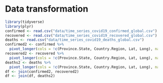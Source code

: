 # Data transformation

```r
library(tidyverse)
library(plyr)
confirmed <- read.csv("data/time_series_covid19_confirmed_global.csv")
recovered <- read.csv("data/time_series_covid19_recovered_global.csv")
deaths <- read.csv("data/time_series_covid19_deaths_global.csv")
confirmed2 <- confirmed %>% 
  pivot_longer(cols = !c(Province.State, Country.Region, Lat, Long), names_to = "Dates", values_to = "Confirmed")
recovered2 <- recovered %>% 
  pivot_longer(cols = !c(Province.State, Country.Region, Lat, Long), names_to = "Dates", values_to = "Recovered")
deaths2 <- deaths %>% 
  pivot_longer(cols = !c(Province.State, Country.Region, Lat, Long), names_to = "Dates", values_to = "Deaths")
df <- join(confirmed2, recovered2)
df <- join(df, deaths2)
```